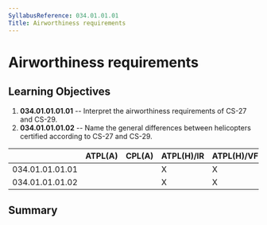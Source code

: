```yaml
---
SyllabusReference: 034.01.01.01
Title: Airworthiness requirements
---
```


# Airworthiness requirements

## Learning Objectives

1.  **034.01.01.01.01** -- Interpret the airworthiness requirements of CS-27 and
    CS-29.
2.  **034.01.01.01.02** -- Name the general differences between helicopters
    certified according to CS-27 and CS-29.

|                 | ATPL(A) | CPL(A) | ATPL(H)/IR | ATPL(H)/VFR | CPL(H) | IR  | CBIR(A) |
| --------------- | ------- | ------ | ---------- | ----------- | ------ | --- | ------- |
| 034.01.01.01.01 |         |        | X          | X           | X      |     |         |
| 034.01.01.01.02 |         |        | X          | X           | X      |     |         |

## Summary
